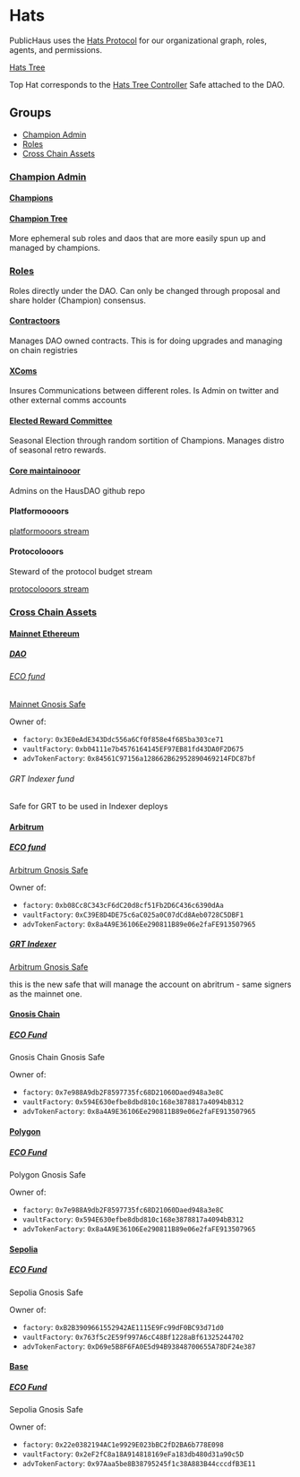 # Hats

PublicHaus uses the [Hats Protocol](https://www.hatsprotocol.xyz/) for our organizational graph, roles, agents, and permissions.

[Hats Tree](https://app.hatsprotocol.xyz/trees/10/24?compact=true&hatId=24.3.2)

Top Hat corresponds to the [Hats Tree Controller](https://app.safe.global/oeth:0xb1027c597e83009aadfc8e0b24db6ba31b1e3c6d/balances) Safe attached to the DAO.

## Groups

- [Champion Admin](#champion-admin)
- [Roles](#roles)
- [Cross Chain Assets](#cross-chain-assets)

### [Champion Admin](https://app.hatsprotocol.xyz/trees/10/24?compact=true&hatId=24.1)

#### [Champions](https://app.hatsprotocol.xyz/trees/10/24?compact=true&hatId=24.1.1)

#### [Champion Tree](https://app.hatsprotocol.xyz/trees/10/24?compact=true&hatId=24.1.1.1)

More ephemeral sub roles and daos that are more easily spun up and managed by champions.

### [Roles](https://app.hatsprotocol.xyz/trees/10/24?compact=true&hatId=24.2)

Roles directly under the DAO. Can only be changed through proposal and share holder (Champion) consensus.

#### [Contractoors](https://app.hatsprotocol.xyz/trees/10/24?compact=true&hatId=24.2.1)

Manages DAO owned contracts. This is for doing upgrades and managing on chain registries

#### [XComs](https://app.hatsprotocol.xyz/trees/10/24?compact=true&hatId=24.2.2)

Insures Communications between different roles. Is Admin on twitter and other external comms accounts

#### [Elected Reward Committee](https://app.hatsprotocol.xyz/trees/10/24?compact=true&hatId=24.2.3)

Seasonal Election through random sortition of Champions. Manages distro of seasonal retro rewards.

#### [Core maintainooor](https://app.hatsprotocol.xyz/trees/10/24?compact=true&hatId=24.2.4)

Admins on the HausDAO github repo

#### Platformoooors

[platformooors stream](https://app.superfluid.finance/stream/optimism/0x1acff11474b9c6d15966da7a08ed23438cde23d4-0x3607c07661d62f5db34a4b51f8c6531ba71d84a5-0x4ac8bd1bdae47beef2d1c6aa62229509b962aa0d-0.0)

#### Protocolooors

Steward of the protocol budget stream

[protocolooors stream](https://app.superfluid.finance/stream/optimism/0x1acff11474b9c6d15966da7a08ed23438cde23d4-0x37ee401f4715a04b737955b0f1a67b1ab7aab806-0x4ac8bd1bdae47beef2d1c6aa62229509b962aa0d-0.0)

### [Cross Chain Assets](https://app.hatsprotocol.xyz/trees/10/24?compact=true&hatId=24.4)

#### [Mainnet Ethereum](https://app.hatsprotocol.xyz/trees/10/24?compact=true&hatId=24.4.1)

##### [DAO](https://app.hatsprotocol.xyz/trees/10/24?compact=true&hatId=24.4.1.1)

###### [ECO fund](https://app.hatsprotocol.xyz/trees/10/24?compact=true&hatId=24.4.1.1.1)

[Mainnet Gnosis Safe](https://app.safe.global/balances?safe=eth:0x4a9a27d614a74ee5524909ca27bdbcbb7ed3b315)

Owner of:

- `factory`: `0x3E0eAdE343Ddc556a6Cf0f858e4f685ba303ce71`
- `vaultFactory`: `0xb04111e7b4576164145EF97EB81fd43DA0F2D675`
- `advTokenFactory`: `0x84561C97156a128662B62952890469214FDC87bf`

###### GRT Indexer fund

Safe for GRT to be used in Indexer deploys

#### [Arbitrum](https://app.hatsprotocol.xyz/trees/10/24?compact=true&hatId=24.4.2)

##### [ECO fund](https://app.hatsprotocol.xyz/trees/10/24?compact=true&hatId=24.4.2.1)

[Arbitrum Gnosis Safe](https://app.safe.global/home?safe=arb1:0x08678A8d65D8d81bD13db617211F1E9CE176B2fB)

Owner of:

- `factory`: `0xb08Cc8C343cF6dC20d8cf51Fb2D6C436c6390dAa`
- `vaultFactory`: `0xC39E8D4DE75c6aC025a0C07dCd8Aeb0728C5DBF1`
- `advTokenFactory`: `0x8a4A9E36106Ee290811B89e06e2faFE913507965`

##### [GRT Indexer](https://app.hatsprotocol.xyz/trees/10/24?compact=true&hatId=24.4.2.2)

[Arbitrum Gnosis Safe](https://app.safe.global/home?safe=arb1:0x08678A8d65D8d81bD13db617211F1E9CE176B2fB)

this is the new safe that will manage the account on abritrum - same signers as the mainnet one.

#### [Gnosis Chain](https://app.hatsprotocol.xyz/trees/10/24?compact=true&hatId=24.4.3)

##### [ECO Fund](https://app.hatsprotocol.xyz/trees/10/24?compact=true&hatId=24.4.3.1)

Gnosis Chain Gnosis Safe

Owner of:

- `factory`: `0x7e988A9db2F8597735fc68D21060Daed948a3e8C`
- `vaultFactory`: `0x594E630efbe8dbd810c168e3878817a4094bB312`
- `advTokenFactory`: `0x8a4A9E36106Ee290811B89e06e2faFE913507965`

#### [Polygon](https://app.hatsprotocol.xyz/trees/10/24?compact=true&hatId=24.4.4)

##### [ECO Fund](https://app.hatsprotocol.xyz/trees/10/24?compact=true&hatId=24.4.4.1)

Polygon Gnosis Safe

Owner of:

- `factory`: `0x7e988A9db2F8597735fc68D21060Daed948a3e8C`
- `vaultFactory`: `0x594E630efbe8dbd810c168e3878817a4094bB312`
- `advTokenFactory`: `0x8a4A9E36106Ee290811B89e06e2faFE913507965`

#### [Sepolia](https://app.hatsprotocol.xyz/trees/10/24?compact=true&hatId=24.4.5)

##### [ECO Fund](https://app.hatsprotocol.xyz/trees/10/24?compact=true&hatId=24.4.5.1)

Sepolia Gnosis Safe

Owner of:

- `factory`: `0xB2B3909661552942AE1115E9Fc99dF0BC93d71d0`
- `vaultFactory`: `0x763f5c2E59f997A6cC48Bf1228aBf61325244702`
- `advTokenFactory`: `0xD69e5B8F6FA0E5d94B93848700655A78DF24e387`

#### [Base](https://app.hatsprotocol.xyz/trees/10/24?compact=true&hatId=24.4.6)

##### [ECO Fund](https://app.hatsprotocol.xyz/trees/10/24?compact=true&hatId=24.4.6.1)

Sepolia Gnosis Safe

Owner of:

- `factory`: `0x22e0382194AC1e9929E023bBC2fD2BA6b778E098`
- `vaultFactory`: `0x2eF2fC8a18A914818169eFa183db480d31a90c5D`
- `advTokenFactory`: `0x97Aaa5be8B38795245f1c38A883B44cccdfB3E11`
